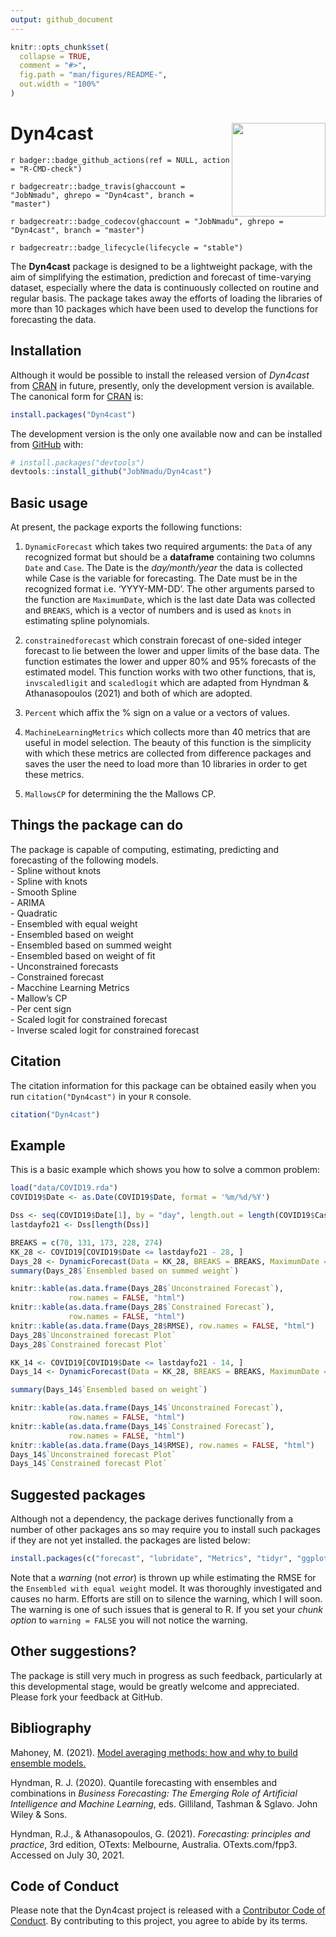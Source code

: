 ```yaml
---
output: github_document
---
```


<!-- README.md is generated from README.Rmd. Please edit that file -->

```r
knitr::opts_chunk$set(
  collapse = TRUE,
  comment = "#>",
  fig.path = "man/figures/README-",
  out.width = "100%"
)
```

# Dyn4cast  <img src="man/figures/logo.png" align="right" alt="" width="150" height="150" />  

<!-- badges -->

`r badger::badge_github_actions(ref = NULL, action = "R-CMD-check")`

`r badgecreatr::badge_travis(ghaccount = "JobNmadu", ghrepo = "Dyn4cast", branch = "master")`

`r badgecreatr::badge_codecov(ghaccount = "JobNmadu", ghrepo = "Dyn4cast", branch = "master")`

`r badgecreatr::badge_lifecycle(lifecycle = "stable")`

<!-- end -->

The __Dyn4cast__ package is designed to be a lightweight package, with the 
    aim of simplifying the estimation, prediction and forecast of time-varying dataset, especially where the data is continuously collected on routine and regular basis. The package takes away the efforts of loading the libraries of more than 10 packages which have been used to develop the functions for forecasting the data. 

## Installation

Although it would be possible to install the released version of _Dyn4cast_ from [CRAN](https://CRAN.R-project.org) in future, presently, only the development version is available. The canonical form for  [CRAN](https://CRAN.R-project.org) is:

``` r
install.packages("Dyn4cast")
```

The development version is the only one available now and can be installed from [GitHub](https://github.com/) with:

``` r
# install.packages("devtools")
devtools::install_github("JobNmadu/Dyn4cast")
```

## Basic usage

At present, the package exports the following functions:

1. `DynamicForecast` which takes two required arguments: the `Data` of any recognized format but should be a **dataframe** containing two columns `Date` and `Case`. The Date is the _day/month/year_ the data is collected while Case is the variable for forecasting. The Date must be in the recognized format i.e. 'YYYY-MM-DD'. The other arguments parsed to the function are `MaximumDate`, which is the last date Data was collected and `BREAKS`, which is a vector of numbers and is used as `knots` in estimating spline polynomials.

2. `constrainedforecast` which constrain forecast of one-sided integer forecast to lie between the lower and upper limits of the base data. The function estimates the lower and upper 80% and 95% forecasts of the estimated model. This function works with two other functions, that is, `invscaledligit` and `scaledlogit` which are adapted from Hyndman & Athanasopoulos (2021) and both of which are adopted.

3. `Percent` which affix the % sign on a value or a vectors of values.

4. `MachineLearningMetrics` which collects more than 40 metrics that are useful in model selection. The beauty of this function is the simplicity with which these metrics are collected from difference packages and saves the user the need to load more than 10 libraries in order to get these metrics.

5. `MallowsCP` for determining the the Mallows CP.

## Things the package can do
The package is capable of computing, estimating, predicting and forecasting of the following models.  
- Spline without knots  
- Spline with knots  
- Smooth Spline  
- ARIMA  
- Quadratic  
- Ensembled with equal weight  
- Ensembled based on weight  
- Ensembled based on summed weight  
- Ensembled based on weight of fit  
- Unconstrained forecasts    
- Constrained forecast  
- Macchine Learning Metrics  
- Mallow's CP  
- Per cent sign  
- Scaled logit for constrained forecast  
- Inverse scaled logit for constrained forecast  

## Citation

The citation information for this package can be obtained easily when you run `citation("Dyn4cast")` in your `R` console.

```r

citation("Dyn4cast")
```

## Example

This is a basic example which shows you how to solve a common problem:

```r

load("data/COVID19.rda")
COVID19$Date <- as.Date(COVID19$Date, format = '%m/%d/%Y')

Dss <- seq(COVID19$Date[1], by = "day", length.out = length(COVID19$Case))
lastdayfo21 <- Dss[length(Dss)]

BREAKS = c(70, 131, 173, 228, 274)
KK_28 <- COVID19[COVID19$Date <= lastdayfo21 - 28, ]
Days_28 <- DynamicForecast(Data = KK_28, BREAKS = BREAKS, MaximumDate = "2021-02-10", Trend = "Day", Length = 0, Type = "Integer")
summary(Days_28$`Ensembled based on summed weight`)

knitr::kable(as.data.frame(Days_28$`Unconstrained Forecast`),
             row.names = FALSE, "html")
knitr::kable(as.data.frame(Days_28$`Constrained Forecast`),
             row.names = FALSE, "html")
knitr::kable(as.data.frame(Days_28$RMSE), row.names = FALSE, "html")
Days_28$`Unconstrained forecast Plot`
Days_28$`Constrained forecast Plot`

KK_14 <- COVID19[COVID19$Date <= lastdayfo21 - 14, ]
Days_14 <- DynamicForecast(Data = KK_28, BREAKS = BREAKS, MaximumDate = "2021-02-10", Trend = "Day", Length = 0, Type = "Integer")

summary(Days_14$`Ensembled based on weight`)

knitr::kable(as.data.frame(Days_14$`Unconstrained Forecast`),
             row.names = FALSE, "html")
knitr::kable(as.data.frame(Days_14$`Constrained Forecast`),
             row.names = FALSE, "html")
knitr::kable(as.data.frame(Days_14$RMSE), row.names = FALSE, "html")
Days_14$`Unconstrained forecast Plot`
Days_14$`Constrained forecast Plot`
```

## Suggested packages

Although not a dependency, the package derives functionally from a number of other packages ans so may require you to install such packages if they are not yet installed. the packages are listed below:

```r
install.packages(c("forecast", "lubridate", "Metrics", "tidyr", "ggplot2", "magrittr", "formattable", "xlsx", "readxl"))
```

Note that a *warning* (not _error_) is thrown up while estimating the RMSE for the `Ensembled with equal weight` model. It was thoroughly investigated and causes no harm. Efforts are still on to silence the warning, which I will soon. The warning is one of such issues that is general to R. If you set your _chunk option_ to `warning = FALSE` you will not notice the warning.  

## Other suggestions?
The package is still very much in progress as such feedback, particularly at this developmental stage, would be greatly welcome and appreciated. Please fork your feedback at GitHub.

## Bibliography
Mahoney, M. (2021). [Model averaging methods: how and why to build ensemble models.](https://www.mm218.dev/posts/2021/01/model-averaging/)  

Hyndman, R. J. (2020). Quantile forecasting with ensembles and combinations in _Business Forecasting: The Emerging Role of Artificial Intelligence and Machine Learning_, eds. Gilliland, Tashman & Sglavo. John Wiley & Sons.

Hyndman, R.J., & Athanasopoulos, G. (2021). _Forecasting: principles and practice_, 3rd edition, OTexts: Melbourne, Australia. OTexts.com/fpp3. Accessed on July 30, 2021.

## Code of Conduct  

Please note that the Dyn4cast project is released with a [Contributor Code of Conduct](https://contributor-covenant.org/version/2/0/CODE_OF_CONDUCT.html). By contributing to this project, you agree to abide by its terms.
